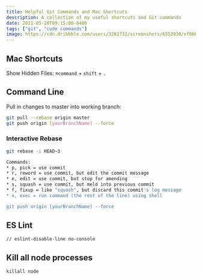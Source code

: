 ```yaml
---
title: Helpful Git Commands and Mac Shortcuts
description: A collection of my useful shortcuts and Git commands
date: 2021-05-20T09:15:00-0400
tags: ["git", "code commands"]
image: https://cdn.dribbble.com/users/3281732/screenshots/6552930/ef066617-ce4e-45c9-ae22-1af21711119c.jpeg
---
```


## Mac Shortcuts

Show Hidden Files: `⌘command` + `shift` + `.`

## Command Line

Pull in changes to master into working branch:

```bash
git pull --rebase origin master
git push origin [yourBranchName] --force
```

### Interactive Rebase

```bash
git rebase -i HEAD~3

Commands:
* p, pick = use commit
* r, reword = use commit, but edit the commit message
* e, edit = use commit, but stop for amending
* s, squash = use commit, but meld into previous commit
* f, fixup = like "squash", but discard this commit's log message
* x, exec = run command (the rest of the line) using shell

git push origin [yourBranchName] --force
```

## ES Lint

`// eslint-disable-line no-console`

## Kill all node processes

`killall node`
